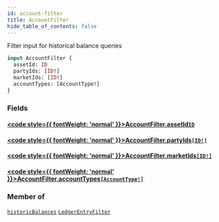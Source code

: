 ```yaml
---
id: account-filter
title: AccountFilter
hide_table_of_contents: false
---
```








Filter input for historical balance queries

```graphql
input AccountFilter {
  assetId: ID
  partyIds: [ID!]
  marketIds: [ID!]
  accountTypes: [AccountType!]
}
```


### Fields

#### [<code style={{ fontWeight: 'normal' }}>AccountFilter.<b>assetId</b></code>](#)<Bullet />[`ID`](/docs/testnet/graphql/scalars/id) <Badge class="secondary" text="scalar"/>
> 
> 

#### [<code style={{ fontWeight: 'normal' }}>AccountFilter.<b>partyIds</b></code>](#)<Bullet />[`[ID!]`](/docs/testnet/graphql/scalars/id) <Badge class="secondary" text="list"/> <Badge class="secondary" text="scalar"/>
> 
> 

#### [<code style={{ fontWeight: 'normal' }}>AccountFilter.<b>marketIds</b></code>](#)<Bullet />[`[ID!]`](/docs/testnet/graphql/scalars/id) <Badge class="secondary" text="list"/> <Badge class="secondary" text="scalar"/>
> 
> 

#### [<code style={{ fontWeight: 'normal' }}>AccountFilter.<b>accountTypes</b></code>](#)<Bullet />[`[AccountType!]`](/docs/testnet/graphql/enums/account-type) <Badge class="secondary" text="list"/> <Badge class="secondary" text="enum"/>
> 
> 



### Member of

[`historicBalances`](/docs/testnet/graphql/queries/historic-balances)  <Badge class="secondary" text="query"/><Bullet />[`LedgerEntryFilter`](/docs/testnet/graphql/inputs/ledger-entry-filter)  <Badge class="secondary" text="input"/>



